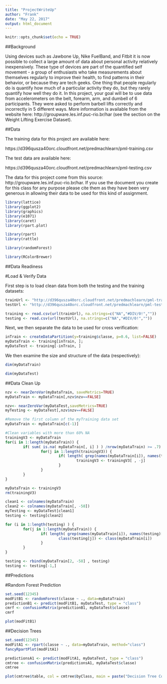 ---
title: "ProjectWriteUp"
author: "Frank"
date: "May 22, 2017"
output: html_document
---

```{r setup, include=FALSE}
knitr::opts_chunk$set(echo = TRUE)
```
##Background

Using devices such as Jawbone Up, Nike FuelBand, and Fitbit it is now possible to collect a large amount of data about personal activity relatively inexpensively. These type of devices are part of the quantified self movement - a group of enthusiasts who take measurements about themselves regularly to improve their health, to find patterns in their behavior, or because they are tech geeks. One thing that people regularly do is quantify how much of a particular activity they do, but they rarely quantify how well they do it. In this project, your goal will be to use data from accelerometers on the belt, forearm, arm, and dumbell of 6 participants. They were asked to perform barbell lifts correctly and incorrectly in 5 different ways. More information is available from the website here: http://groupware.les.inf.puc-rio.br/har (see the section on the Weight Lifting Exercise Dataset).

##Data

The training data for this project are available here:

https://d396qusza40orc.cloudfront.net/predmachlearn/pml-training.csv

The test data are available here:

https://d396qusza40orc.cloudfront.net/predmachlearn/pml-testing.csv

The data for this project come from this source: http://groupware.les.inf.puc-rio.br/har. If you use the document you create for this class for any purpose please cite them as they have been very generous in allowing their data to be used for this kind of assignment.

```{r, echo = TRUE}
library(lattice)
library(ggplot2)
library(graphics)
library(e1071)
library(caret)
library(rpart.plot)
```

```{r, echo = TRUE}
library(rpart)
library(rattle)
```
```{r, echo = TRUE}
library(randomForest)
```
```{r, echo = TRUE}
library(RColorBrewer)
```
##Data Readiness

#Load & Verify Data

First step is to load clean data from both the testing and the training datasets:
```{r, echo = TRUE}
trainUrl <- "http://d396qusza40orc.cloudfront.net/predmachlearn/pml-training.csv"
testUrl <- "http://d396qusza40orc.cloudfront.net/predmachlearn/pml-testing.csv"

training <- read.csv(url(trainUrl), na.strings=c("NA","#DIV/0!",""))
testing <- read.csv(url(testUrl), na.strings=c("NA","#DIV/0!",""))
```
Next, we then separate the data to be used for cross verification:
```{r, echo = TRUE}
inTrain <- createDataPartition(y=training$classe, p=0.6, list=FALSE)
myDataTrain <- training[inTrain, ]; 
myDataTest <- training[-inTrain, ]
```
We then examine the size and structure of the data (respectively):
```{r, echo = TRUE}
dim(myDataTrain)
```
```{r, echo = TRUE}
dim(myDataTest)
```
##Data Clean Up
```{r, echo = TRUE}
nzv <- nearZeroVar(myDataTrain, saveMetrics=TRUE)
myDataTrain <- myDataTrain[,nzv$nzv==FALSE]

nzv<- nearZeroVar(myDataTest,saveMetrics=TRUE)
myTesting <- myDataTest[,nzv$nzv==FALSE]

#Remove the first column of the myTraining data set
myDataTrain <- myDataTrain[c(-1)]

#Clean variables with more than 60% NA
trainingV3 <- myDataTrain
for(i in 1:length(myDataTrain)) {
        if( sum( is.na( myDataTrain[, i] ) ) /nrow(myDataTrain) >= .7) {
                for(j in 1:length(trainingV3)) {
                        if( length( grep(names(myDataTrain[i]), names(trainingV3)[j]) ) == 1)  {
                                trainingV3 <- trainingV3[ , -j]
                        }   
                } 
        }
}

myDataTrain <- trainingV3
rm(trainingV3)

clean1 <- colnames(myDataTrain)
clean2 <- colnames(myDataTrain[, -58])  
myTesting <- myDataTest[clean1]         
testing <- testing[clean2]

for (i in 1:length(testing) ) {
        for(j in 1:length(myDataTrain)) {
                if( length( grep(names(myDataTrain[i]), names(testing)[j]) ) == 1)  {
                        class(testing[j]) <- class(myDataTrain[i])
                }      
        }      
}

testing <- rbind(myDataTrain[2, -58] , testing)
testing <- testing[-1,]
```
##Predictions

#Random Forest Prediction
```{r, echo = TRUE}
set.seed(12345)
modFitB1 <- randomForest(classe ~ ., data=myDataTrain)
predictionB1 <- predict(modFitB1, myDataTest, type = "class")
cmrf <- confusionMatrix(predictionB1, myDataTest$classe)
cmrf
```
```{r, echo = TRUE}
plot(modFitB1)
```
##Decision Trees
```{r, echo = TRUE}
set.seed(12345)
modFitA1 <- rpart(classe ~ ., data=myDataTrain, method="class")
fancyRpartPlot(modFitA1)
```
```{r, echo = TRUE}
predictionsA1 <- predict(modFitA1, myDataTest, type = "class")
cmtree <- confusionMatrix(predictionsA1, myDataTest$classe)
cmtree
```
```{r, echo = TRUE}
plot(cmtree$table, col = cmtree$byClass, main = paste("Decision Tree Confusion Matrix: Accuracy =", round(cmtree$overall['Accuracy'], 4)))
```


